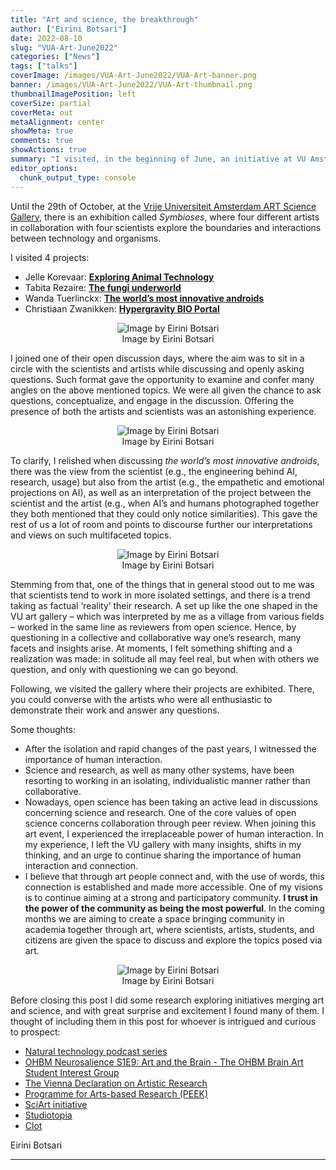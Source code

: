 ```yaml
---
title: "Art and science, the breakthrough"
author: ["Eirini Botsari"]
date: 2022-08-10
slug: "VUA-Art-June2022"
categories: ["News"]
tags: ["talks"]
coverImage: /images/VUA-Art-June2022/VUA-Art-banner.png
banner: /images/VUA-Art-June2022/VUA-Art-thumbnail.png
thumbnailImagePosition: left
coverSize: partial
coverMeta: out
metaAlignment: center
showMeta: true
comments: true
showActions: true
summary: "I visited, in the beginning of June, an initiative at VU Amsterdam; their new ART Science Gallery."
editor_options: 
  chunk_output_type: console
---
```


Until the 29th of October, at the [Vrije Universiteit Amsterdam ART Science Gallery](https://www.artsciencegallery.nl), there is an exhibition called *Symbioses*, where four different artists in collaboration with four scientists explore the boundaries and interactions between technology and organisms.

I visited 4 projects:

* Jelle Korevaar: [**Exploring Animal Technology**](https://www.artsciencegallery.nl/artwork/jelle-korevaar-angst-cultivering-as)
* Tabita Rezaire: [**The fungi underworld**](https://www.artsciencegallery.nl/artwork/tabita-rezaire-premium-connect/)
* Wanda Tuerlinckx: [**The world’s most innovative androids**](https://www.artsciencegallery.nl/artwork/wanda-tuerlinckx-androids/)
* Christiaan Zwanikken: [**Hypergravity BIO Portal**](https://www.artsciencegallery.nl/artwork/christiaan-zwanikken-hypergravity-bio-portal/)

<center>
![Image by Eirini Botsari](/images/VUA-Art-June2022/4timesgravity.jpg)
</center>

I joined one of their open discussion days, where the aim was to sit in a circle with the scientists and artists while discussing and openly asking questions. Such format gave the opportunity to examine and confer many angles on the above mentioned topics. We were all given the chance to ask questions, conceptualize, and engage in the discussion. Offering the presence of both the artists and scientists was an astonishing experience. 

<center>
![Image by Eirini Botsari](/images/VUA-Art-June2022/Image1.jpg)
</center>

To clarify, I relished when discussing *the world’s most innovative androids*, there was the view from the scientist (e.g., the engineering behind AI, research, usage) but also from the artist (e.g., the empathetic and emotional projections on AI), as well as an interpretation of the project between the scientist and the artist (e.g., when AI’s and humans photographed together they both mentioned that they could only notice similarities). This gave the rest of us a lot of room and points to discourse further our interpretations and views on such multifaceted topics.

<center>
![Image by Eirini Botsari](/images/VUA-Art-June2022/image_6483441.jpg)
</center>

Stemming from that, one of the things that in general stood out to me was that scientists tend to work in more isolated settings, and there is a trend taking as factual 'reality' their research. A set up like the one shaped in the VU art gallery -- which was interpreted by me as a village from various fields -- worked in the same line as reviewers from open science. Hence, by questioning in a collective and collaborative way one’s research, many facets and insights arise. At moments, I felt something shifting and a realization was made: in solitude all may feel real, but when with others we question, and only with questioning we can go beyond. 

Following, we visited the gallery where their projects are exhibited. There, you could converse with the artists who were all enthusiastic to demonstrate their work and answer any questions.

Some thoughts:

* After the isolation and rapid changes of the past years, I witnessed the importance of human interaction.
* Science and research, as well as many other systems, have been resorting to working in an isolating, individualistic manner rather than collaborative. 
* Nowadays, open science has been taking an active lead in discussions concerning science and research. One of the core values of open science concerns collaboration through peer review. When joining this art event, I experienced the irreplaceable power of human interaction. In my experience, I left the VU gallery with many insights, shifts in my thinking, and an urge to continue sharing the importance of human interaction and connection.
* I believe that through art people connect and, with the use of words, this connection is established and made more accessible. One of my visions is to continue aiming at a strong and participatory community. **I trust in the power of the community as being the most powerful**. In the coming months we are aiming to create a space bringing community in academia together through art, where scientists, artists, students, and citizens are given the space to discuss and explore the topics posed via art.

<center>
![Image by Eirini Botsari](/images/VUA-Art-June2022/VU-art-video.gif)
</center>

Before closing this post I did some research exploring initiatives merging art and science, and with great surprise and excitement I found many of them. I thought of including them in this post for whoever is intrigued and curious to prospect: 

* [Natural technology podcast series](https://www.artsciencegallery.nl/exhibition/natural-technology-welcome-to-the-symbiocene/podcasts)
* [OHBM Neurosalience S1E9: Art and the Brain - The OHBM Brain Art Student Interest Group](https://www.youtube.com/watch?v=tP6dN1lC_P0)
* [The Vienna Declaration on Artistic Research](https://cultureactioneurope.org/files/2020/06/Vienna-Declaration-on-AR_corrected-version_24-June-20-1.pdf)
* [Programme for Arts-based Research (PEEK)](https://www.fwf.ac.at/en/research-funding/fwf-programmes/peek)
* [SciArt initiative](http://www.sciartinitiative.org/)
* [Studiotopia](https://www.studiotopia.eu/)
* [Clot](https://www.clotmag.com/news/online-event-other-skies-an-exoplanetary-festival)

Eirini Botsari

***


